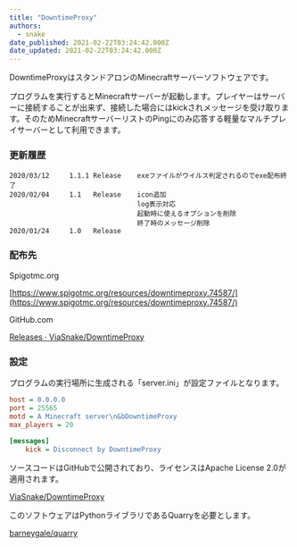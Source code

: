 ```yaml
---
title: "DowntimeProxy"
authors:
  - snake
date_published: 2021-02-22T03:24:42.000Z
date_updated: 2021-02-22T03:24:42.000Z
---
```


DowntimeProxyはスタンドアロンのMinecraftサーバーソフトウェアです。

プログラムを実行するとMinecraftサーバーが起動します。プレイヤーはサーバーに接続することが出来ず、接続した場合にはkickされメッセージを受け取ります。そのためMinecraftサーバーリストのPingにのみ応答する軽量なマルチプレイサーバーとして利用できます。

### 更新履歴

    2020/03/12     1.1.1 Release    exeファイルがウイルス判定されるのでexe配布終了
    2020/02/04     1.1   Release    icon追加
                                    log表示対応
                                    起動時に使えるオプションを削除
                                    終了時のメッセージ削除
    2020/01/24     1.0   Release

### 配布先

Spigotmc.org

[https://www.spigotmc.org/resources/downtimeproxy.74587/](https://www.spigotmc.org/resources/downtimeproxy.74587/)

GitHub.com

[Releases · ViaSnake/DowntimeProxy](https://github.com/ViaSnake/DowntimeProxy/releases)

### 設定

プログラムの実行場所に生成される「server.ini」が設定ファイルとなります。

```ini
host = 0.0.0.0
port = 25565
motd = A Minecraft server\n&bDowntimeProxy
max_players = 20
    
[messages]
    kick = Disconnect by DowntimeProxy
```

ソースコードはGitHubで公開されており、ライセンスはApache License 2.0が適用されます。

[ViaSnake/DowntimeProxy](https://github.com/viasnake/DowntimeProxy)

このソフトウェアはPythonライブラリであるQuarryを必要とします。

[barneygale/quarry](https://github.com/barneygale/quarry)
